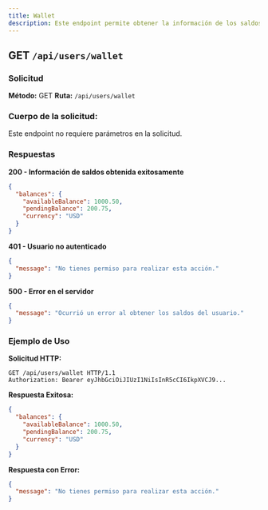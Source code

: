 ```yaml
---
title: Wallet
description: Este endpoint permite obtener la información de los saldos asociados a la cuenta del usuario actual.
---
```


## GET `/api/users/wallet`

### Solicitud

**Método:** GET 
**Ruta:** `/api/users/wallet`

### Cuerpo de la solicitud:

Este endpoint no requiere parámetros en la solicitud.

### Respuestas

**200 - Información de saldos obtenida exitosamente**

```json
{
  "balances": {
    "availableBalance": 1000.50,
    "pendingBalance": 200.75,
    "currency": "USD"
  }
}

```

**401 - Usuario no autenticado**

```json
{
  "message": "No tienes permiso para realizar esta acción."
}

```


**500 - Error en el servidor**

```json
{
  "message": "Ocurrió un error al obtener los saldos del usuario."
}

```

### Ejemplo de Uso

**Solicitud HTTP:**

```https
GET /api/users/wallet HTTP/1.1  
Authorization: Bearer eyJhbGciOiJIUzI1NiIsInR5cCI6IkpXVCJ9...

```

**Respuesta Exitosa:**

```json
{
  "balances": {
    "availableBalance": 1000.50,
    "pendingBalance": 200.75,
    "currency": "USD"
  }
}

```

**Respuesta con Error:**

```json
{
  "message": "No tienes permiso para realizar esta acción."
}

```
